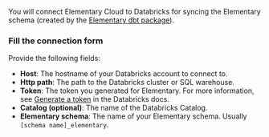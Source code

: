 You will connect Elementary Cloud to Databricks for syncing the Elementary schema (created by the [Elementary dbt package](/cloud/onboarding/quickstart-dbt-package)).

<Snippet file="dwh/databricks/create_service_principal.mdx" />

<Snippet file="cloud/integrations/permissions-and-security.mdx" />

### Fill the connection form

Provide the following fields:

- **Host**: The hostname of your Databricks account to connect to.
- **Http path**: The path to the Databricks cluster or SQL warehouse.
- **Token**: The token you generated for Elementary. For more information, see [Generate a token](https://docs.databricks.com/dev-tools/api/latest/authentication.html#generate-a-token) in the Databricks docs.
- **Catalog (optional)**: The name of the Databricks Catalog.
- **Elementary schema**: The name of your Elementary schema. Usually `[schema name]_elementary`.

<Snippet file="cloud/integrations/ip-allowlist.mdx" />
